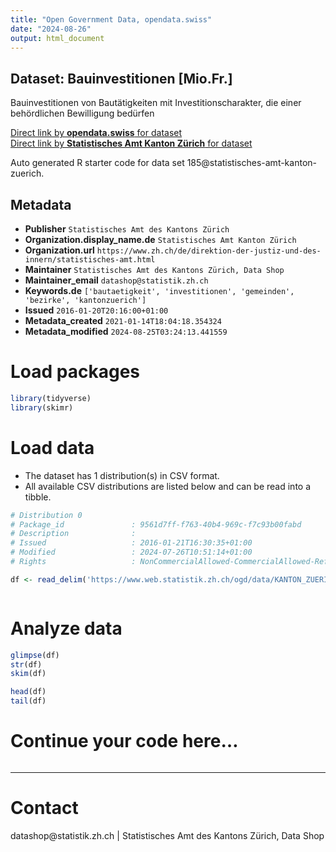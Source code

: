 ```yaml
---
title: "Open Government Data, opendata.swiss"
date: "2024-08-26"
output: html_document
---
```


## Dataset: Bauinvestitionen [Mio.Fr.]

Bauinvestitionen von Bautätigkeiten mit Investitionscharakter, die einer behördlichen Bewilligung bedürfen

[Direct link by **opendata.swiss** for dataset](https://opendata.swiss/de/dataset/bauinvestitionen-mio-fr)<br>
[Direct link by **Statistisches Amt Kanton Zürich** for dataset](https://www.zh.ch/de/politik-staat/gemeinden/gemeindeportraet.html)

Auto generated R starter code for data set 185@statistisches-amt-kanton-zuerich.

## Metadata

- **Publisher** `Statistisches Amt des Kantons Zürich`
- **Organization.display_name.de** `Statistisches Amt Kanton Zürich`
- **Organization.url** `https://www.zh.ch/de/direktion-der-justiz-und-des-innern/statistisches-amt.html`
- **Maintainer** `Statistisches Amt des Kantons Zürich, Data Shop`
- **Maintainer_email** `datashop@statistik.zh.ch`
- **Keywords.de** `['bautaetigkeit', 'investitionen', 'gemeinden', 'bezirke', 'kantonzuerich']`
- **Issued** `2016-01-20T20:16:00+01:00`
- **Metadata_created** `2021-01-14T18:04:18.354324`
- **Metadata_modified** `2024-08-25T03:24:13.441559`


# Load packages

```r

library(tidyverse)
library(skimr)

```

# Load data

-   The dataset has 1 distribution(s) in CSV format.
-   All available CSV distributions are listed below and can be read into a tibble.

```r

# Distribution 0
# Package_id               : 9561d7ff-f763-40b4-969c-f7c93b00fabd
# Description              : 
# Issued                   : 2016-01-21T16:30:35+01:00
# Modified                 : 2024-07-26T10:51:14+01:00
# Rights                   : NonCommercialAllowed-CommercialAllowed-ReferenceRequired

df <- read_delim('https://www.web.statistik.zh.ch/ogd/data/KANTON_ZUERICH_182.csv')



```

# Analyze data

```r

glimpse(df)
str(df)
skim(df)

head(df)
tail(df)

```

# Continue your code here...

```r

```

------------------------------------------------------------------------

# Contact

datashop@statistik.zh.ch | Statistisches Amt des Kantons Zürich, Data Shop

